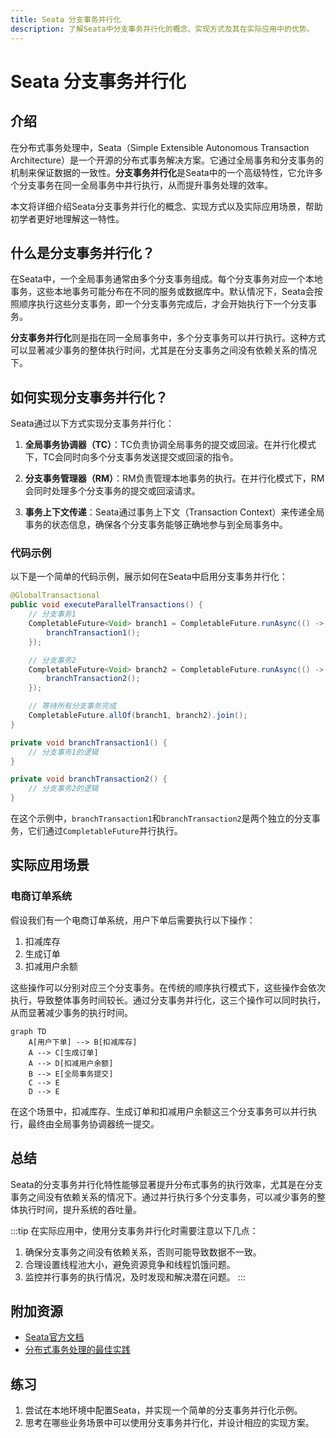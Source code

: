 ```yaml
---
title: Seata 分支事务并行化
description: 了解Seata中分支事务并行化的概念、实现方式及其在实际应用中的优势。
---
```


# Seata 分支事务并行化

## 介绍

在分布式事务处理中，Seata（Simple Extensible Autonomous Transaction Architecture）是一个开源的分布式事务解决方案。它通过全局事务和分支事务的机制来保证数据的一致性。**分支事务并行化**是Seata中的一个高级特性，它允许多个分支事务在同一全局事务中并行执行，从而提升事务处理的效率。

本文将详细介绍Seata分支事务并行化的概念、实现方式以及实际应用场景，帮助初学者更好地理解这一特性。

## 什么是分支事务并行化？

在Seata中，一个全局事务通常由多个分支事务组成。每个分支事务对应一个本地事务，这些本地事务可能分布在不同的服务或数据库中。默认情况下，Seata会按照顺序执行这些分支事务，即一个分支事务完成后，才会开始执行下一个分支事务。

**分支事务并行化**则是指在同一全局事务中，多个分支事务可以并行执行。这种方式可以显著减少事务的整体执行时间，尤其是在分支事务之间没有依赖关系的情况下。

## 如何实现分支事务并行化？

Seata通过以下方式实现分支事务并行化：

1. **全局事务协调器（TC）**：TC负责协调全局事务的提交或回滚。在并行化模式下，TC会同时向多个分支事务发送提交或回滚的指令。

2. **分支事务管理器（RM）**：RM负责管理本地事务的执行。在并行化模式下，RM会同时处理多个分支事务的提交或回滚请求。

3. **事务上下文传递**：Seata通过事务上下文（Transaction Context）来传递全局事务的状态信息，确保各个分支事务能够正确地参与到全局事务中。

### 代码示例

以下是一个简单的代码示例，展示如何在Seata中启用分支事务并行化：

```java
@GlobalTransactional
public void executeParallelTransactions() {
    // 分支事务1
    CompletableFuture<Void> branch1 = CompletableFuture.runAsync(() -> {
        branchTransaction1();
    });

    // 分支事务2
    CompletableFuture<Void> branch2 = CompletableFuture.runAsync(() -> {
        branchTransaction2();
    });

    // 等待所有分支事务完成
    CompletableFuture.allOf(branch1, branch2).join();
}

private void branchTransaction1() {
    // 分支事务1的逻辑
}

private void branchTransaction2() {
    // 分支事务2的逻辑
}
```

在这个示例中，`branchTransaction1`和`branchTransaction2`是两个独立的分支事务，它们通过`CompletableFuture`并行执行。

## 实际应用场景

### 电商订单系统

假设我们有一个电商订单系统，用户下单后需要执行以下操作：

1. 扣减库存
2. 生成订单
3. 扣减用户余额

这些操作可以分别对应三个分支事务。在传统的顺序执行模式下，这些操作会依次执行，导致整体事务时间较长。通过分支事务并行化，这三个操作可以同时执行，从而显著减少事务的执行时间。

```mermaid
graph TD
    A[用户下单] --> B[扣减库存]
    A --> C[生成订单]
    A --> D[扣减用户余额]
    B --> E[全局事务提交]
    C --> E
    D --> E
```

在这个场景中，扣减库存、生成订单和扣减用户余额这三个分支事务可以并行执行，最终由全局事务协调器统一提交。

## 总结

Seata的分支事务并行化特性能够显著提升分布式事务的执行效率，尤其是在分支事务之间没有依赖关系的情况下。通过并行执行多个分支事务，可以减少事务的整体执行时间，提升系统的吞吐量。

:::tip
在实际应用中，使用分支事务并行化时需要注意以下几点：
1. 确保分支事务之间没有依赖关系，否则可能导致数据不一致。
2. 合理设置线程池大小，避免资源竞争和线程饥饿问题。
3. 监控并行事务的执行情况，及时发现和解决潜在问题。
:::

## 附加资源

- [Seata官方文档](https://seata.io/zh-cn/docs/overview/what-is-seata.html)
- [分布式事务处理的最佳实践](https://dzone.com/articles/distributed-transactions-best-practices)

## 练习

1. 尝试在本地环境中配置Seata，并实现一个简单的分支事务并行化示例。
2. 思考在哪些业务场景中可以使用分支事务并行化，并设计相应的实现方案。
